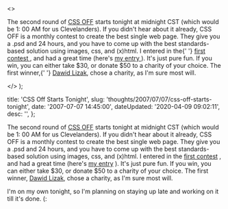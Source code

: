   <>
    <p>
      The second round of <a href="http://cssoff.com">CSS OFF</a> starts tonight
      at midnight CST (which would be 1: 00 AM for us Clevelanders). If you
      didn't hear about it already, CSS OFF is a monthly contest to create the
      best single web page. They give you a .psd and 24 hours, and you have to
      come up with the best standards-based solution using images, css, and
      (x)html. I entered in the{' '}
      <a href="http://cssoff.com/2007/06/14/and-the-winner-is-dawid-lizak/">
        first contest
      </a>
      , and had a great time (here's <a href="http://cssoff.com/entries/jabroni/07-0602-156am-danott/index.html">
        my entry
      </a>
      ). It's just pure fun. If you win, you can either take $30, or donate $50
      to a charity of your choice. The first winner,{' '}
      <a href="http://www.lizak.pl/">Dawid Lizak</a>, chose a charity, as I'm
      sure most will.
    </p>
  </>
);


  title: 'CSS Off Starts Tonight',
  slug: 'thoughts/2007/07/07/css-off-starts-tonight',
  date: '2007-07-07 14:45:00',
  dateUpdated: '2020-04-09 09:02:11',
  desc: '',
};

The second round of [CSS OFF](http://cssoff.com) starts tonight at midnight CST (which would be 1: 00 AM for us Clevelanders). If you didn't hear about it already, CSS OFF is a monthly contest to create the best single web page. They give you a .psd and 24 hours, and you have to come up with the best standards-based solution using images, css, and (x)html. I entered in the [first contest](http://cssoff.com/2007/06/14/and-the-winner-is-dawid-lizak/) , and had a great time (here's [my entry](http://cssoff.com/entries/jabroni/07-0602-156am-danott/index.html) ). It's just pure fun. If you win, you can either take $30, or donate $50 to a charity of your choice. The first winner, [Dawid Lizak](http://www.lizak.pl/), chose a charity, as I'm sure most will.

I'm on my own tonight, so I'm planning on staying up late and working on it till it's done. (:
